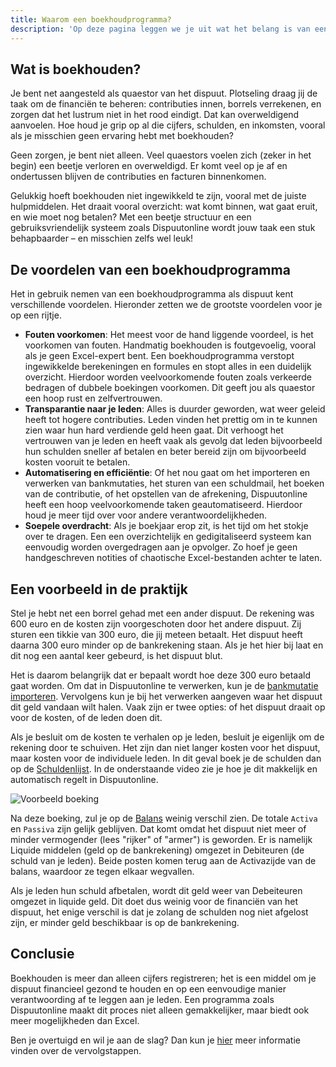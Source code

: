 ```yaml
---
title: Waarom een boekhoudprogramma?
description: 'Op deze pagina leggen we je uit wat het belang is van een boekhoudprogramma voor een dispuut.'
---
```


## Wat is boekhouden?
Je bent net aangesteld als quaestor van het dispuut. Plotseling draag jij de taak om de financiën te beheren: contributies innen, borrels verrekenen, en zorgen dat het lustrum niet in het rood eindigt. Dat kan overweldigend aanvoelen. Hoe houd je grip op al die cijfers, schulden, en inkomsten, vooral als je misschien geen ervaring hebt met boekhouden?

Geen zorgen, je bent niet alleen. Veel quaestors voelen zich (zeker in het begin) een beetje verloren en overweldigd. Er komt veel op je af en ondertussen blijven de contributies en facturen binnenkomen.

 Gelukkig hoeft boekhouden niet ingewikkeld te zijn, vooral met de juiste hulpmiddelen. Het draait vooral overzicht: wat komt binnen, wat gaat eruit, en wie moet nog betalen? Met een beetje structuur en een gebruiksvriendelijk systeem zoals Dispuutonline wordt jouw taak een stuk behapbaarder – en misschien zelfs wel leuk!

## De voordelen van een boekhoudprogramma
Het in gebruik nemen van een boekhoudprogramma als dispuut kent verschillende voordelen. Hieronder zetten we de grootste voordelen voor je op een rijtje.

- **Fouten voorkomen**: Het meest voor de hand liggende voordeel, is het voorkomen van fouten. Handmatig boekhouden is foutgevoelig, vooral als je geen Excel-expert bent. Een boekhoudprogramma verstopt ingewikkelde berekeningen en formules en stopt alles in een duidelijk overzicht. Hierdoor worden veelvoorkomende fouten zoals verkeerde bedragen of dubbele boekingen voorkomen. Dit geeft jou als quaestor een hoop rust en zelfvertrouwen.
- **Transparantie naar je leden**: Alles is duurder geworden, wat weer geleid heeft tot hogere contributies. Leden vinden het prettig om in te kunnen zien waar hun hard verdiende geld heen gaat. Dit verhoogt het vertrouwen van je leden en heeft vaak als gevolg dat leden bijvoorbeeld hun schulden sneller af betalen en beter bereid zijn om bijvoorbeeld kosten vooruit te betalen.
- **Automatisering en efficiëntie**: Of het nou gaat om het importeren en verwerken van bankmutaties, het sturen van een schuldmail, het boeken van de contributie, of het opstellen van de afrekening, Dispuutonline heeft een hoop veelvoorkomende taken geautomatiseerd. Hierdoor houd je meer tijd over voor andere verantwoordelijkheden.
- **Soepele overdracht**: Als je boekjaar erop zit, is het tijd om het stokje over te dragen. Een een overzichtelijk en gedigitaliseerd systeem kan eenvoudig worden overgedragen aan je opvolger. Zo hoef je geen handgeschreven notities of chaotische Excel-bestanden achter te laten.

## Een voorbeeld in de praktijk
Stel je hebt net een borrel gehad met een ander dispuut. De rekening was 600 euro en de kosten zijn voorgeschoten door het andere dispuut. Zij sturen een tikkie van 300 euro, die jij meteen betaalt. Het dispuut heeft daarna 300 euro minder op de bankrekening staan. Als je het hier bij laat en dit nog een aantal keer gebeurd, is het dispuut blut.

Het is daarom belangrijk dat er bepaalt wordt hoe deze 300 euro betaald gaat worden. Om dat in Dispuutonline te verwerken, kun je de [bankmutatie importeren](/financien/bankmutaties#bankmutaties-importeren). Vervolgens kun je bij het verwerken aangeven waar het dispuut dit geld vandaan wilt halen. Vaak zijn er twee opties: of het dispuut draait op voor de kosten, of de leden doen dit.

Als je besluit om de kosten te verhalen op je leden, besluit je eigenlijk om de rekening door te schuiven. Het zijn dan niet langer kosten voor het dispuut, maar kosten voor de individuele leden. In dit geval boek je de schulden dan op de [Schuldenlijst](/financien/schuldenlijst). In de onderstaande video zie je hoe je dit makkelijk en automatisch regelt in Dispuutonline.

![Voorbeeld boeking](/images/voorbeeld-boeking.gif)

Na deze boeking, zul je op de [Balans](/financien/balans) weinig verschil zien. De totale ```Activa``` en ``Passiva`` zijn gelijk geblijven. Dat komt omdat het dispuut niet meer of minder vermogender (lees "rijker" of "armer") is geworden. Er is namelijk Liquide middelen (geld op de bankrekening) omgezet in Debiteuren (de schuld van je leden). Beide posten komen terug aan de Activazijde van de balans, waardoor ze tegen elkaar wegvallen.

Als je leden hun schuld afbetalen, wordt dit geld weer van Debeiteuren omgezet in liquide geld. Dit doet dus weinig voor de financiën van het dispuut, het enige verschil is dat je zolang de schulden nog niet afgelost zijn, er minder geld beschikbaar is op de bankrekening.

## Conclusie
Boekhouden is meer dan alleen cijfers registreren; het is een middel om je dispuut financieel gezond te houden en op een eenvoudige manier verantwoording af te leggen aan je leden. Een programma zoals Dispuutonline maakt dit proces niet alleen gemakkelijker, maar biedt ook meer mogelijkheden dan Excel.

Ben je overtuigd en wil je aan de slag? Dan kun je [hier](/aan-de-slag/de-proefperiode) meer informatie vinden over de vervolgstappen.